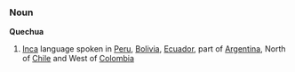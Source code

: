 ===Noun===
'''Quechua'''

# [[Inca]] language spoken in [[Peru]], [[Bolivia]], [[Ecuador]], part of [[Argentina]], North of [[Chile]] and West of [[Colombia]]